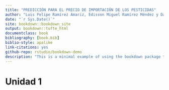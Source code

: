 ```yaml
--- 
title: "PREDICCIÓN PARA EL PRECIO DE IMPORTACIÓN DE LOS PESTICIDAS"
author: "Luis Felipe Ramírez Amariz, Edisson Miguel Ramírez Méndez y David Gómez López"
date: "`r Sys.Date()`"
site: bookdown::bookdown_site
output: bookdown::tufte_html
documentclass: book
bibliography: [book.bib]
biblio-style: apalike
link-citations: yes
github-repo: rstudio/bookdown-demo
description: "This is a minimal example of using the bookdown package to write a book. The output format for this example is bookdown::gitbook."
---
```


# Unidad 1

